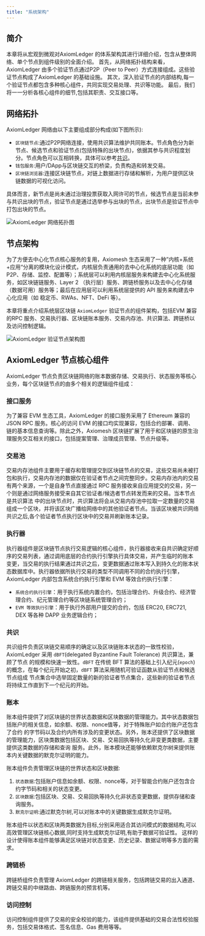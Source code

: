 ```yaml
---
title: "系统架构"
---
```


## 简介

本章将从宏观到微观对AxiomLedger 的体系架构其进行详细介绍，包含从整体网络、单个节点到组件级别的全面介绍。
首先，从网络拓扑结构来看，AxiomLedger 由多个验证节点通过P2P（Peer to Peer）方式连接组成。这些验证节点构成了AxiomLedger 的基础设施。 
其次，深入验证节点的内部结构,每一个验证节点都包含多种核心组件，共同实现交易处理、共识等功能。
最后，我们将一一分析各核心组件的细节,包括其职责、交互接口等。

## 网络拓扑

AxiomLedger 网络由以下主要组成部分构成(如下图所示):

- `区块链节点`:通过P2P网络连接，使用共识算法维护共同账本。节点角色分为新节点、候选节点和验证节点(包括特殊的出块节点)，依据其参与共识程度划分。节点角色可以互相转换，具体可以参考[共识](/zh/documentation/system-design/consensus)。
- `钱包服务`:用户/DApp与区块链交互的桥梁，负责构造和转发交易。
- `区块链浏览器`:连接区块链节点，对链上数据进行存储和解析，为用户提供区块链数据的可视化访问。

具体而言，新节点是尚未通过治理投票获取入网许可的节点，候选节点是当前未参与共识出块的节点，验证节点是通过选举参与出块的节点，出块节点是验证节点中打包出块的节点。

![AxiomLedger 网络拓扑图](/zh/images/system-design/axiomledger-topology.png)


## 节点架构

为了方便去中心化节点核心服务的复用，Axiomesh 生态采用了一种”内核+系统+应用“分离的模块化设计模式，内核层负责通用的去中心化系统的底层功能（如P2P、存储、监控、配置等）；系统层可以利用内核层服务来构建去中心化系统服务，如区块链链服务、Layer 2 （执行层）服务、跨链桥服务以及去中心化存储（数据可用）服务等；最后在应用层可以利用系统层提供的 API 服务来构建去中心化应用（如 稳定币、RWAs、NFT、DeFi 等）。

本章将重点介绍系统层区块链 `AxiomLedger` 验证节点的组件架构，包括EVM 兼容的RPC 服务、交易执行器、区块链账本服务、交易内存池、共识算法、跨链桥以及访问控制逻辑。

![AxiomLedger 验证节点架构图](/zh/images/system-design/axiomledger-architecture.png)


## AxiomLedger 节点核心组件

AxiomLedger 节点负责区块链网络的账本数据存储、交易执行、状态服务等核心业务，每个区块链节点的由多个相关的逻辑组件组成：

### 接口服务

为了兼容 EVM 生态工具，AxiomLedger 的接口服务采用了 Ethereum 兼容的 JSON RPC 服务。核心的访问 EVM 的接口均实现兼容，包括合约部署、调用、链的基本信息查询等。除此之外，Axiomesh 区块链扩展了用于和区块链的原生治理服务交互相关的接口，包括提案管理、治理成员管理、节点升级等。

### 交易池

交易内存池组件主要用于缓存和管理提交到区块链节点的交易，这些交易尚未被打包和执行，交易内存池的数据仅在验证者节点之间完整同步。交易内存池内的交易
有两个来源，一个是自身节点直接通过 RPC 服务接收来自应用提交的交易，另一个则是通过网络服务接受来自其它验证者/候选者节点转发而来的交易。当本节点是共识算法
中的出块节点时，共识算法将会从交易内存池中拉取一定数量的交易组成一个区块，并将该区块广播给网络中的其他验证者节点。当该区块被共识网络共识之后,各个验证者节点执行区块中的交易并刷新账本记录。

### 执行器

执行器组件是区块链节点执行交易逻辑的核心组件，执行器接收来自共识确定好顺序的交易列表，通过调用底层的合约执行引擎执行具体交易，并产生临时的账本
变更，当交易的执行结果通过共识之后，变更数据通过账本写入到持久化的账本状态数据库中。执行器依据所执行交易的类型不同调用不同的合约执行引擎，AxiomLedger
内部包含系统合约执行引擎和 EVM 等效合约执行引擎：

* `系统合约执行引擎`：用于执行系统内置合约，包括治理合约、升级合约、经济管理合约、纪元管理合约等区块链系统管理合约；
* `EVM 等效执行引擎`：用于执行外部用户提交的合约，包括 ERC20, ERC721, DEX 等各种 DAPP 业务逻辑合约；

### 共识

共识组件负责区块链交易顺序的确定以及区块链账本状态的一致性校验，AxiomLedger 采用 `dBFT`(delegated Byzantine Fault Tolerance) 共识算法，兼顾了节点
的规模和快速一致性。`dBFT` 在传统 BFT 算法的基础上引入纪元(`epoch`)的概念，在每个纪元开始之初，`dBFT` 算法采用随机可验证函数从验证节点和候选节点组成
节点集合中选举固定数量的新的验证者节点集合，这些新的验证者节点将持续工作直到下一个纪元的开始。

### 账本

账本组件提供了对区块链的世界状态数据和区块数据的管理能力。其中状态数据包括账户的相关信息，如余额、权限、nonce值等，对于特殊账户如合约账户还包含了合约
的字节码以及合约内所有涉及的变更状态。另外，账本还提供了区块数据的管理能力，区块类数据包括区块、交易、交易回执等持久化非变更类数据，主要提供这类数据的存储和查询
服务。此外，账本模块还能够依赖默克尔树来提供账本内关键数据的默克尔证明的能力。

账本组件负责管理区块链的世界状态和区块数据:

1. `状态数据`:包括账户信息如余额、权限、nonce等，对于智能合约账户还包含合约字节码和相关的状态变更。
2. `区块数据`:包括区块、交易、交易回执等持久化非状态变更数据，提供存储和查询服务。
3. `默克尔证明`:通过默克尔树,可以对账本中的关键数据生成默克尔证明。

账本组件以状态和区块两类数据为目标,分别采用适合其访问模式的数据结构,可以高效管理区块链核心数据,同时支持生成默克尔证明,有助于数据可验证性。
这样的设计使得账本组件能够满足区块链对状态变更、历史记录、数据证明等多方面的需求。

### 跨链桥

跨链桥组件负责管理 AxiomLedger 的跨链相关服务，包括跨链交易的出入通道、跨链交易的中继路由、跨链服务的预言机等。

### 访问控制

访问控制组件提供了交易的安全校验的能力，该组件提供基础的交易合法性校验服务，包括交易体格式、签名信息、Gas 费用等等。